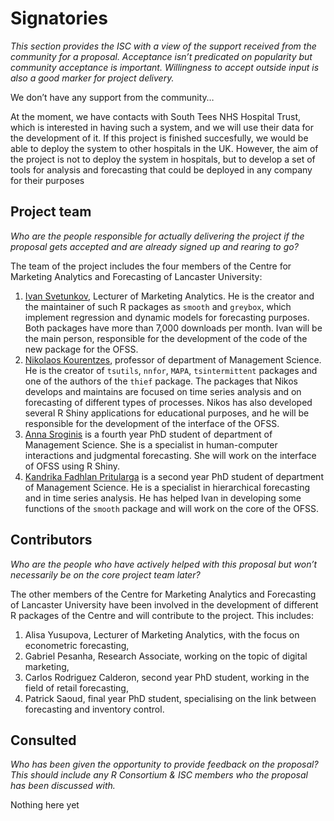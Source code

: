 # Signatories
*This section provides the ISC with a view of the support received from the community for a proposal. Acceptance isn't predicated on popularity but community acceptance is important.  Willingness to accept outside input is also a good marker for project delivery.*

We don't have any support from the community...

At the moment, we have contacts with South Tees NHS Hospital Trust, which is interested in having such a system, and we will use their data for the development of it. If this project is finished succesfully, we would be able to deploy the system to other hospitals in the UK. However, the aim of the project is not to deploy the system in hospitals, but to develop a set of tools for analysis and forecasting that could be deployed in any company for their purposes

## Project team
*Who are the people responsible for actually delivering the project if the proposal gets accepted and are already signed up and rearing to go?*

The team of the project includes the four members of the Centre for Marketing Analytics and Forecasting of Lancaster University:

1. [Ivan Svetunkov](https://www.lancaster.ac.uk/lums/people/ivan-svetunkov), Lecturer of Marketing Analytics. He is the creator and the maintainer of such R packages as `smooth` and `greybox`, which implement regression and dynamic models for forecasting purposes. Both packages have more than 7,000 downloads per month. Ivan will be the main person, responsible for the development of the code of the new package for the OFSS.
2. [Nikolaos Kourentzes](https://www.lancaster.ac.uk/lums/people/nikos-kourentzes), professor of department of Management Science. He is the creator of `tsutils`, `nnfor`, `MAPA`, `tsintermittent` packages and one of the authors of the `thief` package. The packages that Nikos develops and maintains are focused on time series analysis and on forecasting of different types of processes. Nikos has also developed several R Shiny applications for educational purposes, and he will be responsible for the development of the interface of the OFSS.
3. [Anna Sroginis](https://www.lancaster.ac.uk/lums/people/anna-sroginis) is a fourth year PhD student of department of Management Science. She is a specialist in human-computer interactions and judgmental forecasting. She will work on the interface of OFSS using R Shiny.
4. [Kandrika Fadhlan Pritularga](https://www.lancaster.ac.uk/lums/people/kandrika-pritularga) is a second year PhD student of department of Management Science. He is a specialist in hierarchical forecasting and in time series analysis. He has helped Ivan in developing some functions of the `smooth` package and will work on the core of the OFSS.


## Contributors
*Who are the people who have actively helped with this proposal but won't necessarily be on the core project team later?*

The other members of the Centre for Marketing Analytics and Forecasting of Lancaster University have been involved in the development of different R packages of the Centre and will contribute to the project. This includes:

1. Alisa Yusupova, Lecturer of Marketing Analytics, with the focus on econometric forecasting,
2. Gabriel Pesanha, Research Associate, working on the topic of digital marketing,
3. Carlos Rodriguez Calderon, second year PhD student, working in the field of retail forecasting,
4. Patrick Saoud, final year PhD student, specialising on the link between forecasting and inventory control.


## Consulted
*Who has been given the opportunity to provide feedback on the proposal? This should include any R Consortium & ISC members who the proposal has been discussed with.*

Nothing here yet


